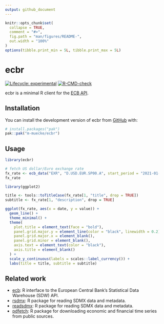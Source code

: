 ```yaml
---
output: github_document
---
```


<!-- README.md is generated from README.Rmd. Please edit that file -->

```r
knitr::opts_chunk$set(
  collapse = TRUE,
  comment = "#>",
  fig.path = "man/figures/README-",
  out.width = "100%"
)
options(tibble.print_min = 5L, tibble.print_max = 5L)
```

# ecbr

<!-- badges: start -->
[![Lifecycle: experimental](https://img.shields.io/badge/lifecycle-experimental-orange.svg)](https://lifecycle.r-lib.org/articles/stages.html#experimental)
[![R-CMD-check](https://github.com/m-muecke/ecbr/actions/workflows/R-CMD-check.yaml/badge.svg)](https://github.com/m-muecke/ecbr/actions/workflows/R-CMD-check.yaml)
<!-- badges: end -->

ecbr is a minimal R client for the [ECB API](https://data.ecb.europa.eu/help/api/overview).

## Installation
You can install the development version of ecbr from [GitHub](https://github.com/) with:

```r
# install.packages("pak")
pak::pak("m-muecke/ecbr")
```

## Usage

```r
library(ecbr)

# fetch US dollar/Euro exchange rate
fx_rate <- ecb_data("EXR", "D.USD.EUR.SP00.A", start_period = "2021-01-01")
fx_rate
```

```r
library(ggplot2)

title <- tools::toTitleCase(fx_rate[1, "title", drop = TRUE])
subtitle <- fx_rate[1, "description", drop = TRUE]

ggplot(fx_rate, aes(x = date, y = value)) +
  geom_line() +
  theme_minimal() +
  theme(
    plot.title = element_text(face = "bold"),
    panel.grid.major.y = element_line(color = "black", linewidth = 0.2),
    panel.grid.major.x = element_blank(),
    panel.grid.minor = element_blank(),
    axis.text = element_text(color = "black"),
    axis.title = element_blank()
  ) +
  scale_y_continuous(labels = scales::label_currency()) +
  labs(title = title, subtitle = subtitle)
```

## Related work
* [ecb](https://github.com/expersso/ecb): R interface to the European Central Bank's Statistical Data Warehouse (SDW) API.
* [rsdmx](https://github.com/opensdmx/rsdmx): R package for reading SDMX data and metadata.
* [readsdmx](https://github.com/mdequeljoe/readsdmx): R package for reading SDMX data and metadata.
* [pdfetch](https://github.com/abielr/pdfetch): R package for downloading economic and financial time series from public sources.
